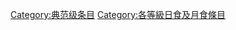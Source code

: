 {{catmore1|[[Wikipedia:日食及月食专题|Wikipedia:日食及月食专题]]}}
{{Articles by Quality|topic=日食及月食|project=日食及月食|format=toc}}
{{emptycat}}

[[Category:典范级条目|Category:典范级条目]]
[[Category:各等級日食及月食條目|Category:各等級日食及月食條目]]